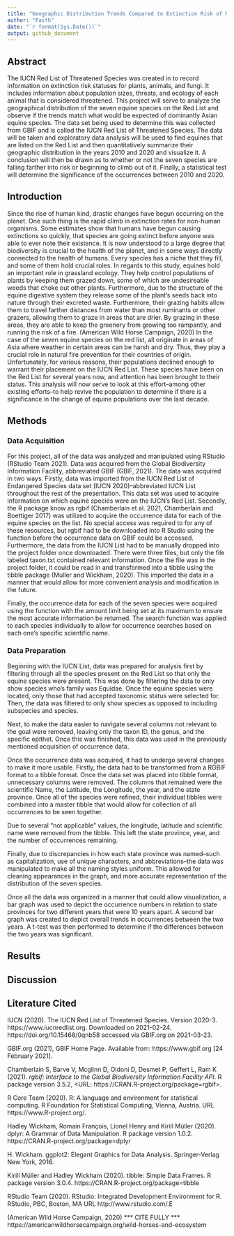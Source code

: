 ```yaml
---
title: "Geographic Distribution Trends Compared to Extinction Risk of Mammals on the IUCN Red List"
author: "Faith"
date: "`r format(Sys.Date())`"
output: github_document
---
```


## Abstract

The IUCN Red List of Threatened Species was created in to record information on extinction risk statuses for plants, animals, and fungi. It includes information about population sizes, threats, and ecology of each animal that is considered threatened. This project will serve to analyze the geographical distribution of the seven equine species on the Red List and observe if the trends match what would be expected of dominantly Asian equine species. The data set being used to determine this was collected from GBIF and is called the IUCN Red List of Threatened Species. The data will be taken and exploratory data analysis will be used to find equines that are listed on the Red List and then quantitatively summarize their geographic distribution in the years 2010 and 2020 and visualize it. A conclusion will then be drawn as to whether or not the seven species are falling farther into risk or beginning to climb out of it. Finally, a statistical test will determine the significance of the occurrences between 2010 and 2020.

## Introduction

Since the rise of human kind, drastic changes have begun occurring on the planet. One such thing is the rapid climb in extinction rates for non-human organisms. Some estimates show that humans have begun causing extinctions so quickly, that species are going extinct before anyone was able to ever note their existence. It is now understood to a large degree that biodiversity is crucial to the health of the planet, and in some ways directly connected to the health of humans. Every species has a niche that they fill, and some of them hold crucial roles. In regards to this study, equines hold an important role in grassland ecology. They help control populations of plants by keeping them grazed down, some of which are undesireable weeds that choke out other plants. Furthermore, due to the structure of the equine digestive system they release some of the plant's seeds back into nature through their excreted waste. Furthermore, their grazing habits allow them to travel farther distances from water than most ruminants or other grazers, allowing them to graze in areas that are drier. By grazing in these areas, they are able to keep the greenery from growing too rampantly, and running the risk of a fire. (American Wild Horse Campaign, 2020) In the case of the seven equine species on the red list, all originate in areas of Asia where weather in certain areas can be harsh and dry. Thus, they play a crucial role in natural fire prevention for their countries of origin. Unfortunately, for various reasons, their populations declined enough to warrant their placement on the IUCN Red List. These species have been on the Red List for several years now, and attention has been brought to their status. This analysis will now serve to look at this effort--among other existing efforts--to help revive the population to determine if there is a significance in the change of equine populations over the last decade.

## Methods

### Data Acquisition

For this project, all of the data was analyzed and manipulated using RStudio (RStudio Team 2021). Data was acquired from the Global Biodiversity Information Facility, abbreviated GBIF (GBIF, 2021). The data was acquired in two ways. Firstly, data was imported from the IUCN Red List of Endangered Species data set (IUCN 2020)--abbreviated IUCN List throughout the rest of the presentation. This data set was used to acquire information on which equine species were on the IUCN's Red List. Secondly, the R package know as rgbif (Chamberlain et al. 2021, Chamberlain and Boettiger 2017) was utilized to acquire the occurrence data for each of the equine species on the list. No special access was required to for any of these resources, but rgbif had to be downloaded into R Studio using the function before the occurrence data on GBIF could be accessed. Furthermore, the data from the IUCN List had to be manually dropped into the project folder once downloaded. There were three files, but only the file labeled taxon.txt contained relevant information. Once the file was in the project folder, it could be read in and transformed into a tibble using the tibble package (Muller and Wickham, 2020). This imported the data in a manner that would allow for more convenient analysis and modification in the future.

Finally, the occurrence data for each of the seven species were acquired using the function with the amount limit being set at its maximum to ensure the most accurate information be returned. The search function was applied to each species individually to allow for occurrence searches based on each one's specific scientific name.

### Data Preparation

Beginning with the IUCN List, data was prepared for analysis first by filtering through all the species present on the Red List so that only the equine species were present. This was done by filtering the data to only show species who's family was Equidae. Once the equine species were located, only those that had accepted taxonomic status were selected for. Then, the data was filtered to only show species as opposed to including subspecies and species.

Next, to make the data easier to navigate several columns not relevant to the goal were removed, leaving only the taxon ID, the genus, and the specific epithet. Once this was finished, this data was used in the previously mentioned acquisition of occurrence data.

Once the occurrence data was acquired, it had to undergo several changes to make it more usable. Firstly, the data had to be transformed from a RGBIF format to a tibble format. Once the data set was placed into tibble format, unnecessary columns were removed. The columns that remained were the scientific Name, the Latitude, the Longitude, the year, and the state province. Once all of the species were refined, their individual tibbles were combined into a master tibble that would allow for collection of all occurrences to be seen together.

Due to several "not applicable" values, the longitude, latitude and scientific name were removed from the tibble. This left the state province, year, and the number of occurrences remaining.

Finally, due to discrepancies in how each state province was named--such as capitalization, use of unique characters, and abbreviations--the data was manipulated to make all the naming styles uniform. This allowed for cleaning appearances in the graph, and more accurate representation of the distribution of the seven species.

Once all the data was organized in a manner that could allow visualization, a bar graph was used to depict the occurrence numbers in relation to state provinces for two different years that were 10 years apart. A second bar graph was created to depict overall trends in occurrences between the two years. A t-test was then performed to determine if the differences between the two years was significant.

## Results

## Discussion

## Literature Cited

IUCN (2020). The IUCN Red List of Threatened Species. Version 2020-3. https://www.iucnredlist.org. Downloaded on 2021-02-24. https://doi.org/10.15468/0qnb58 accessed via GBIF.org on 2021-03-23.

GBIF.org (2021), GBIF Home Page. Available from: https://www.gbif.org [24 February 2021].

Chamberlain S, Barve V, Mcglinn D, Oldoni D, Desmet P, Geffert L, Ram K (2021). _rgbif: Interface
to the Global Biodiversity Information Facility API_. R package version 3.5.2, <URL:
https://CRAN.R-project.org/package=rgbif>.

R Core Team (2020). R: A language and environment for statistical computing. R Foundation for
Statistical Computing, Vienna, Austria. URL https://www.R-project.org/.

Hadley Wickham, Romain François, Lionel Henry and Kirill Müller (2020). dplyr: A Grammar of Data
Manipulation. R package version 1.0.2. https://CRAN.R-project.org/package=dplyr

H. Wickham. ggplot2: Elegant Graphics for Data Analysis. Springer-Verlag New York, 2016.

Kirill Müller and Hadley Wickham (2020). tibble: Simple Data Frames. R package version 3.0.4.
https://CRAN.R-project.org/package=tibble

RStudio Team (2020). RStudio: Integrated Development Environment for R. RStudio, PBC, Boston, MA
URL http://www.rstudio.com/.E

(American Wild Horse Campaign, 2020) *** CITE FULLY ***
https://americanwildhorsecampaign.org/wild-horses-and-ecosystem
